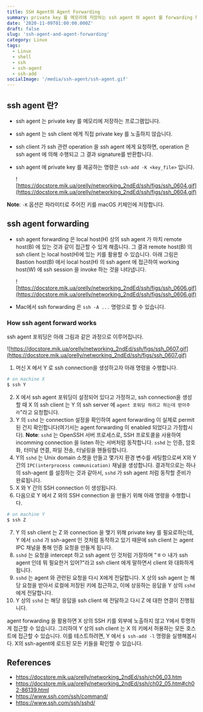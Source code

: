 ```yaml
---
title: SSH Agent와 Agent Forwarding
summary: private key 를 메모리에 저장하는 ssh agent 와 agent 를 forwarding 하는 방법에 대해 알아봅시다
date: '2020-11-09T01:00:00.000Z'
draft: false
slug: 'ssh-agent-and-agent-forwarding'
category: Linux
tags:
  - Linux
  - shell
  - ssh
  - ssh-agent
  - ssh-add
socialImage: '/media/ssh-agent/ssh-agent.gif'
---
```


## ssh agent 란?

- ssh agent 는 private key 를 메모리에 저장하는 프로그램입니다.

- ssh agent 는 ssh client 에게 직접 private key 를 노출하지 않습니다.

- ssh client 가 ssh 관련 operation 을 ssh agent 에게 요청하면, operation 은 ssh agent 에 의해 수행되고 그 결과 signature를 반환합니다.

- ssh agent 에 private key 를 제공하는 명령은 `ssh-add -K <key_file>` 입니다.

  ![https://docstore.mik.ua/orelly/networking_2ndEd/ssh/figs/ssh_0604.gif](https://docstore.mik.ua/orelly/networking_2ndEd/ssh/figs/ssh_0604.gif)

**Note**: `-K` 옵션은 파라미터로 주어진 키를 macOS 키체인에 저장합니다.

## ssh agent forwarding

- ssh agent forwarding 은 local host(H) 상의 ssh agent 가 마치 remote host(B) 에 있는 것과 같이 접근할 수 있게 해줍니다. 그 결과 remote host(B) 의 ssh client 는 local host(H)에 있는 키를 활용할 수 있습니다. 아래 그림은 Bastion host(B) 에서 local host(H) 의 ssh agent 에 접근하여 working host(W) 에 ssh session 을 invoke 하는 것을 나타냅니다.

  ![https://docstore.mik.ua/orelly/networking_2ndEd/ssh/figs/ssh_0606.gif](https://docstore.mik.ua/orelly/networking_2ndEd/ssh/figs/ssh_0606.gif)

- Mac에서 ssh forwarding 은 `ssh -A ...` 명령으로 할 수 있습니다.

### How ssh agent forward works

ssh agent 포워딩은 아래 그림과 같은 과정으로 이루어집니다.

![https://docstore.mik.ua/orelly/networking_2ndEd/ssh/figs/ssh_0607.gif](https://docstore.mik.ua/orelly/networking_2ndEd/ssh/figs/ssh_0607.gif)

1. 머신 X 에서 Y 로 ssh connection을 생성하고자 아래 명령을 수행합니다.

```sh
# on machine X
$ ssh Y
```

2. X 에서 ssh agent 포워딩이 설정되어 있다고 가정하고, ssh connection을 생성할 때 X 의 ssh client 는 Y 의 ssh server 에 `agent 포워딩 하려고 하는데 받아주라`"라고 요청합니다.
3. Y 의 `sshd` 는 connection 설정을 확인하여 agent forwarding 이 실제로 permit 된 건지 확인합니다(여기서는 agent forwarding 이 enabled 되었다고 가정합시다).
   **Note**: `sshd` 는 OpenSSH 서버 프로세스로, SSH 프로토콜을 사용하여 incomming connection 을 listen 하는 서버처럼 동작합니다. `sshd` 는 인증, 암호화, 터미널 연결, 파일 전송, 터널링을 핸들링합니다.
4. Y의 `sshd` 는 Unix domain 소켓을 만들고 몇가지 환경 변수를 세팅함으로써 X와 Y 간의 `IPC(interprocess communication)` 채널을 생성합니다. 결과적으로는 하나의 ssh-agent 를 설정하는 것과 같아서, `sshd` 가 ssh agent 처럼 동작할 준비가 완료됩니다.
5. X 와 Y 간의 SSH connection 이 생성됩니다.
6. 다음으로 Y 에서 Z 와의 SSH connection 을 만들기 위해 아래 명령을 수행합니다.

```sh
# on machine Y
$ ssh Z
```

7. Y 의 ssh client 는 Z 와 connection 을 맺기 위해 private key 를 필요로하는데, Y 에서 `sshd` 가 ssh-agent 인 것처럼 동작하고 있기 때문에 ssh client 는 agent IPC 채널을 통해 인증 요청을 만들게 됩니다.
8. `sshd` 는 요청을 intercept 하고 ssh agent 인 것처럼 가장하며 "ㅎㅇ 내가 ssh agent 인데 뭐 필요한거 있어?"라고 ssh client 에게 말하면서 client 와 대화하게 됩니다.
9. `sshd` 는 agent 와 관련된 요청을 다시 X에게 전달합니다. X 상의 ssh agent 는 해당 요청을 받아서 로컬에 저장된 키에 접근하고, 이에 상응하는 응답을 Y 상의 `sshd` 에게 전달합니다.
10. Y 상의 `sshd` 는 해당 응답을 ssh client 에 전달하고 다시 Z 에 대한 연결이 진행됩니다.

agent forwarding 을 활용하면 X 상의 SSH 키를 외부에 노출하지 않고 Y에서 투명하게 접근할 수 있습니다. 그리하여 Y 상의 ssh client 는 X 의 키에서 허용하는 모든 호스트에 접근할 수 있습니다. 이를 테스트하려면, Y 에서 `$ ssh-add -l` 명령을 실행해봅시다. X의 ssh-agent에 로드된 모든 키들을 확인할 수 있습니다.

## References

- https://docstore.mik.ua/orelly/networking_2ndEd/ssh/ch06_03.htm
- https://docstore.mik.ua/orelly/networking_2ndEd/ssh/ch02_05.htm#ch02-86139.html
- https://www.ssh.com/ssh/command/
- https://www.ssh.com/ssh/sshd/
